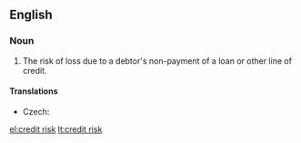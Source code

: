 ==English==
{{wikipedia}}

===Noun===
{{en-noun|head=[[credit]] [[risk]]}}

# {{label|en|finance}} The risk of loss due to a debtor's non-payment of a loan or other line of credit.

====Translations====
{{trans-top|type of risk}}
* Czech: {{t|cs|kreditní riziko|n}}
{{trans-mid}}
{{trans-bottom}}

[[el:credit risk]]
[[lt:credit risk]]